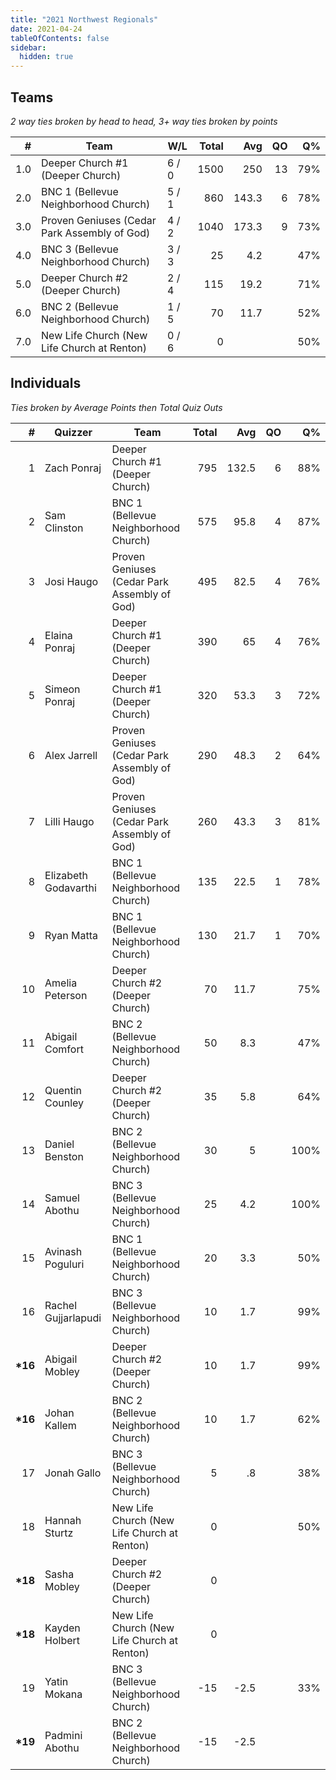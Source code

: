 ```yaml
---
title: "2021 Northwest Regionals"
date: 2021-04-24
tableOfContents: false
sidebar:
  hidden: true
---
```


## Teams

*2 way ties broken by head to head, 3+ way ties broken by points*

|    # | Team                                         | W/L   | Total |   Avg |   QO |   Q% |
| ---: | -------------------------------------------- | ----- | ----: | ----: | ---: | ---: |
|  1.0 | Deeper Church #1 (Deeper Church)             | 6 / 0 |  1500 |   250 |   13 |  79% |
|  2.0 | BNC 1 (Bellevue Neighborhood Church)         | 5 / 1 |   860 | 143.3 |    6 |  78% |
|  3.0 | Proven Geniuses (Cedar Park Assembly of God) | 4 / 2 |  1040 | 173.3 |    9 |  73% |
|  4.0 | BNC 3 (Bellevue Neighborhood Church)         | 3 / 3 |    25 |   4.2 |      |  47% |
|  5.0 | Deeper Church #2 (Deeper Church)             | 2 / 4 |   115 |  19.2 |      |  71% |
|  6.0 | BNC 2 (Bellevue Neighborhood Church)         | 1 / 5 |    70 |  11.7 |      |  52% |
|  7.0 | New Life Church (New Life Church at Renton)  | 0 / 6 |     0 |       |      |  50% |

## Individuals

*Ties broken by Average Points then Total Quiz Outs*

|        # | Quizzer              | Team                                         | Total |   Avg |   QO |   Q% |
| -------: | -------------------- | -------------------------------------------- | ----: | ----: | ---: | ---: |
|        1 | Zach Ponraj          | Deeper Church #1 (Deeper Church)             |   795 | 132.5 |    6 |  88% |
|        2 | Sam Clinston         | BNC 1 (Bellevue Neighborhood Church)         |   575 |  95.8 |    4 |  87% |
|        3 | Josi Haugo           | Proven Geniuses (Cedar Park Assembly of God) |   495 |  82.5 |    4 |  76% |
|        4 | Elaina Ponraj        | Deeper Church #1 (Deeper Church)             |   390 |    65 |    4 |  76% |
|        5 | Simeon Ponraj        | Deeper Church #1 (Deeper Church)             |   320 |  53.3 |    3 |  72% |
|        6 | Alex Jarrell         | Proven Geniuses (Cedar Park Assembly of God) |   290 |  48.3 |    2 |  64% |
|        7 | Lilli Haugo          | Proven Geniuses (Cedar Park Assembly of God) |   260 |  43.3 |    3 |  81% |
|        8 | Elizabeth Godavarthi | BNC 1 (Bellevue Neighborhood Church)         |   135 |  22.5 |    1 |  78% |
|        9 | Ryan Matta           | BNC 1 (Bellevue Neighborhood Church)         |   130 |  21.7 |    1 |  70% |
|       10 | Amelia Peterson      | Deeper Church #2 (Deeper Church)             |    70 |  11.7 |      |  75% |
|       11 | Abigail Comfort      | BNC 2 (Bellevue Neighborhood Church)         |    50 |   8.3 |      |  47% |
|       12 | Quentin Counley      | Deeper Church #2 (Deeper Church)             |    35 |   5.8 |      |  64% |
|       13 | Daniel Benston       | BNC 2 (Bellevue Neighborhood Church)         |    30 |     5 |      | 100% |
|       14 | Samuel Abothu        | BNC 3 (Bellevue Neighborhood Church)         |    25 |   4.2 |      | 100% |
|       15 | Avinash Poguluri     | BNC 1 (Bellevue Neighborhood Church)         |    20 |   3.3 |      |  50% |
|       16 | Rachel Gujjarlapudi  | BNC 3 (Bellevue Neighborhood Church)         |    10 |   1.7 |      |  99% |
| **\*16** | Abigail Mobley       | Deeper Church #2 (Deeper Church)             |    10 |   1.7 |      |  99% |
| **\*16** | Johan Kallem         | BNC 2 (Bellevue Neighborhood Church)         |    10 |   1.7 |      |  62% |
|       17 | Jonah Gallo          | BNC 3 (Bellevue Neighborhood Church)         |     5 |    .8 |      |  38% |
|       18 | Hannah Sturtz        | New Life Church (New Life Church at Renton)  |     0 |       |      |  50% |
| **\*18** | Sasha Mobley         | Deeper Church #2 (Deeper Church)             |     0 |       |      |      |
| **\*18** | Kayden Holbert       | New Life Church (New Life Church at Renton)  |     0 |       |      |      |
|       19 | Yatin Mokana         | BNC 3 (Bellevue Neighborhood Church)         |   -15 |  -2.5 |      |  33% |
| **\*19** | Padmini Abothu       | BNC 2 (Bellevue Neighborhood Church)         |   -15 |  -2.5 |      |      |
